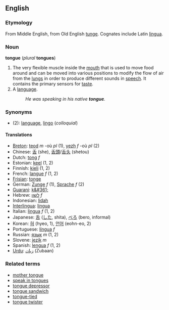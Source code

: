 ==English==
===Etymology===
From Middle English, from Old English [[tunge]]. Cognates include Latin [[lingua]].
===Noun===
'''tongue''' (''plural'' '''tongues''')

#The very flexible muscle inside the [[mouth]] that is used to move food around and can be moved into various positions to modify the flow of air from the [[lung]]s in order to produce different sounds in [[speech]]. It contains the primary sensors for [[taste]].
#A [[language]].
#:''He was speaking in his native '''tongue'''.''

===Synonyms===
*(2): [[language]], [[lingo]] (''colloquial'')

====Translations====
*[[Breton]]: [[teod]] ''m'' -où ''pl'' (1), [[yezh]] ''f'' -où ''pl'' (2)
*Chinese: [[舌]] (she), [[舌頭]]/[[舌头]] (shetou)
*Dutch: [[tong]] ''f''
*Estonian: [[keel]] (1, 2)
*Finnish: [[kieli]] (1, 2)
*French: [[langue#French|langue]] ''f'' (1, 2)
*[[Frisian]]: [[tonge]]
*German: [[Zunge]] ''f'' (1), [[Sprache]] ''f'' (2)
*[[Guarani]]: [[k&#361;]]
*Hebrew: [[לשון]] ''f''
*Indonesian: [[lidah]]
*[[Interlingua]]: [[lingua#Interlingua|lingua]]
*Italian: [[lingua#Italian|lingua]] ''f'' (1, 2)
*Japanese: [[舌]] ([[した]], shita), [[べろ]] (bero, informal)
*Korean: [[혀]] (hyeo, 1), [[언어]] (eohn-eo, 2)  
*Portuguese: [[língua]] ''f''
*Russian: [[язык]] ''m'' (1, 2)
*Slovene: [[jezik]] ''m''
*Spanish: [[lengua]] ''f'' (1, 2)
*[[Urdu]]: [[زبان]] (Zubaan)

===Related terms===
*[[mother tongue]]
*[[speak in tongues]]
*[[tongue depressor]]
*[[tongue sandwich]]
*[[tongue-tied]]
*[[tongue twister]]